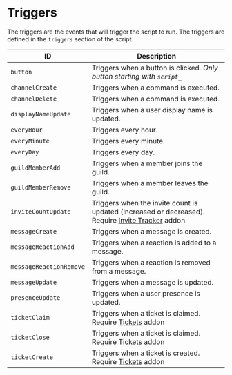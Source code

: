 # Triggers
The triggers are the events that will trigger the script to run. The triggers are defined in the `triggers` section of the script.

| ID                              | Description                                                                                                       |
| ------------------------------- | ----------------------------------------------------------------------------------------------------------------- |
| `button` | Triggers when a button is clicked. _Only button starting with `script_`_ |
| `channelCreate` | Triggers when a command is executed. |
| `channelDelete` | Triggers when a command is executed. |
| `displayNameUpdate` | Triggers when a user display name is updated. |
| `everyHour` | Triggers every hour. |
| `everyMinute` | Triggers every minute. |
| `everyDay` | Triggers every day. |
| `guildMemberAdd` | Triggers when a member joins the guild. |
| `guildMemberRemove` | Triggers when a member leaves the guild. |
| `inviteCountUpdate` | Triggers when the invite count is updated (increased or decreased). Require [Invite Tracker](https://builtbybit.com/resources/51993/) addon |
| `messageCreate` | Triggers when a message is created. |
| `messageReactionAdd` | Triggers when a reaction is added to a message. |
| `messageReactionRemove` | Triggers when a reaction is removed from a message. |
| `messageUpdate` | Triggers when a message is updated. |
| `presenceUpdate` | Triggers when a user presence is updated. |
| `ticketClaim` | Triggers when a ticket is claimed. Require [Tickets](https://builtbybit.com/resources/51625/) addon |
| `ticketClose` | Triggers when a ticket is claimed. Require [Tickets](https://builtbybit.com/resources/51625/) addon |
| `ticketCreate` | Triggers when a ticket is created. Require [Tickets](https://builtbybit.com/resources/51625/) addon |
